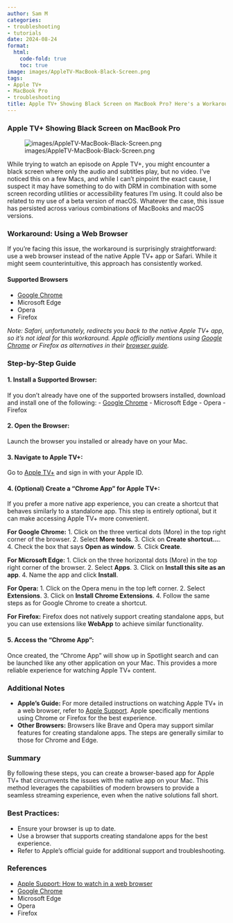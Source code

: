 ```yaml
---
author: Sam M
categories:
- troubleshooting
- tutorials
date: 2024-08-24
format:
  html:
    code-fold: true
    toc: true
image: images/AppleTV-MacBook-Black-Screen.png
tags:
- Apple TV+
- MacBook Pro
- troubleshooting
title: Apple TV+ Showing Black Screen on MacBook Pro? Here's a Workaround
---
```


### Apple TV+ Showing Black Screen on MacBook Pro

![images/AppleTV-MacBook-Black-Screen.png](images/AppleTV-MacBook-Black-Screen.png)

While trying to watch an episode on Apple TV+, you might encounter a black screen where only the audio and subtitles play, but no video. I’ve noticed this on a few Macs, and while I can’t pinpoint the exact cause, I suspect it may have something to do with DRM in combination with some screen recording utilities or accessibility features I’m using. It could also be related to my use of a beta version of macOS. Whatever the case, this issue has persisted across various combinations of MacBooks and macOS versions.

### Workaround: Using a Web Browser

If you're facing this issue, the workaround is surprisingly straightforward: use a web browser instead of the native Apple TV+ app or Safari. While it might seem counterintuitive, this approach has consistently worked.

#### Supported Browsers
- [Google Chrome](https://www.google.com/chrome/)
- Microsoft Edge
- Opera
- Firefox

*Note: Safari, unfortunately, redirects you back to the native Apple TV+ app, so it's not ideal for this workaround. Apple officially mentions using [Google Chrome](https://www.google.com/chrome/) or Firefox as alternatives in their [browser guide](https://support.apple.com/en-au/guide/tvplus/apdc0cb7ad64/web).*

### Step-by-Step Guide

#### 1. Install a Supported Browser:
If you don't already have one of the supported browsers installed, download and install one of the following:
- [Google Chrome](https://www.google.com/chrome/)
- Microsoft Edge
- Opera
- Firefox

#### 2. Open the Browser:
Launch the browser you installed or already have on your Mac.

#### 3. Navigate to Apple TV+:
Go to [Apple TV+](https://tv.apple.com) and sign in with your Apple ID.

#### 4. (Optional) Create a "Chrome App" for Apple TV+:
If you prefer a more native app experience, you can create a shortcut that behaves similarly to a standalone app. This step is entirely optional, but it can make accessing Apple TV+ more convenient.

**For Google Chrome:**
1. Click on the three vertical dots (More) in the top right corner of the browser.
2. Select **More tools**.
3. Click on **Create shortcut...**.
4. Check the box that says **Open as window**.
5. Click **Create**.

**For Microsoft Edge:**
1. Click on the three horizontal dots (More) in the top right corner of the browser.
2. Select **Apps**.
3. Click on **Install this site as an app**.
4. Name the app and click **Install**.

**For Opera:**
1. Click on the Opera menu in the top left corner.
2. Select **Extensions**.
3. Click on **Install Chrome Extensions**.
4. Follow the same steps as for Google Chrome to create a shortcut.

**For Firefox:**
Firefox does not natively support creating standalone apps, but you can use extensions like **WebApp** to achieve similar functionality.

#### 5. Access the "Chrome App":
Once created, the "Chrome App" will show up in Spotlight search and can be launched like any other application on your Mac. This provides a more reliable experience for watching Apple TV+ content.

### Additional Notes
- **Apple's Guide:** For more detailed instructions on watching Apple TV+ in a web browser, refer to [Apple Support](https://support.apple.com/en-au/guide/tvplus/apdc0cb7ad64/web). Apple specifically mentions using Chrome or Firefox for the best experience.
- **Other Browsers:** Browsers like Brave and Opera may support similar features for creating standalone apps. The steps are generally similar to those for Chrome and Edge.

### Summary
By following these steps, you can create a browser-based app for Apple TV+ that circumvents the issues with the native app on your Mac. This method leverages the capabilities of modern browsers to provide a seamless streaming experience, even when the native solutions fall short.

### Best Practices:
- Ensure your browser is up to date.
- Use a browser that supports creating standalone apps for the best experience.
- Refer to Apple's official guide for additional support and troubleshooting.

### References
- [Apple Support: How to watch in a web browser](https://support.apple.com/en-au/guide/tvplus/apdc0cb7ad64/web)
- [Google Chrome](https://www.google.com/chrome/)
- Microsoft Edge
- Opera
- Firefox